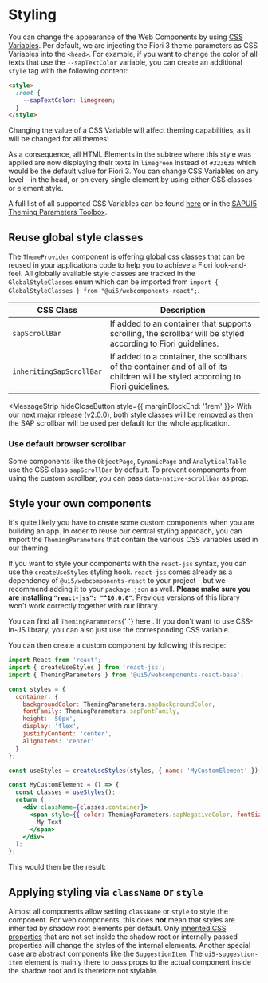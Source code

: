 
<Meta title="Knowledge Base/Styling" />

# Styling

You can change the appearance of the Web Components by using [CSS Variables](https://www.w3schools.com/Css/css3_variables.asp).
Per default, we are injecting the Fiori 3 theme parameters as CSS Variables into the `<head>`.
For example, if you want to change the color of all texts that use the `--sapTextColor` variable, you can create an additional `style` tag with the following content:

```html
<style>
  :root {
    --sapTextColor: limegreen;
  }
</style>
```

<MessageStrip hideCloseButton design={MessageStripDesign.Warning}>
  Changing the value of a CSS Variable will affect theming capabilities, as it will be changed for all themes!
</MessageStrip>

As a consequence, all HTML Elements in the subtree where this style was applied are now displaying their texts in `limegreen` instead of `#32363a` which would be the default value for Fiori 3.
You can change CSS Variables on any level - in the head, or on every single element by using either CSS classes or element style.

A full list of all supported CSS Variables can be found [here](https://github.com/SAP/ui5-webcomponents-react/blob/main/packages/base/src/styling/ThemingParameters.ts)
or in the [SAPUI5 Theming Parameters Toolbox](https://sapui5.hana.ondemand.com/test-resources/sap/m/demokit/theming/webapp/index.html).

## Reuse global style classes

The `ThemeProvider` component is offering global css classes that can be reused in your applications code to help you to achieve a Fiori look-and-feel.
All globally available style classes are tracked in the `GlobalStyleClasses` enum which can be imported from `import { GlobalStyleClasses } from "@ui5/webcomponents-react";`.

| CSS Class                | Description                                                                                                                      |
| ------------------------ | -------------------------------------------------------------------------------------------------------------------------------- |
| `sapScrollBar`           | If added to an container that supports scrolling, the scrollbar will be styled according to Fiori guidelines.                    |
| `inheritingSapScrollBar` | If added to a container, the scollbars of the container and of all of its children will be styled according to Fiori guidelines. |

<MessageStrip hideCloseButton style={{ marginBlockEnd: '1rem' }}>
  With our next major release (v2.0.0), both style classes will be removed as then the SAP scrollbar will be used per
  default for the whole application.
</MessageStrip>

### Use default browser scrollbar

Some components like the `ObjectPage`, `DynamicPage` and `AnalyticalTable` use the CSS class `sapScrollBar` by default. To prevent components from using the custom scrollbar, you can pass `data-native-scrollbar` as prop.

## Style your own components

It's quite likely you have to create some custom components when you are building an app.
In order to reuse our central styling approach, you can import the `ThemingParameters` that contain the various CSS variables used in our theming.

If you want to style your components with the `react-jss` syntax, you can use the `createUseStyles` styling hook.
`react-jss` comes already as a dependency of `@ui5/webcomponents-react` to your project - but we recommend adding it to your `package.json` as well.
**Please make sure you are installing `"react-jss": "^10.0.0"`**. Previous versions of this library won't work correctly together with our library.

<MessageStrip design={MessageStripDesign.Information} hideCloseButton>
  You can find all <code>ThemingParameters</code>{' '}
  <ui5-link
    href="https://sap.github.io/ui5-webcomponents-react/?path=/docs/knowledge-base-public-utils--page#theming-parameters"
    target="_blank"
  >
    here
  </ui5-link>
  . If you don't want to use CSS-in-JS library, you can also just use the corresponding CSS variable.
</MessageStrip>

You can then create a custom component by following this recipe:

```jsx
import React from 'react';
import { createUseStyles } from 'react-jss';
import { ThemingParameters } from '@ui5/webcomponents-react-base';

const styles = {
  container: {
    backgroundColor: ThemingParameters.sapBackgroundColor,
    fontFamily: ThemingParameters.sapFontFamily,
    height: '50px',
    display: 'flex',
    justifyContent: 'center',
    alignItems: 'center'
  }
};

const useStyles = createUseStyles(styles, { name: 'MyCustomElement' });

const MyCustomElement = () => {
  const classes = useStyles();
  return (
    <div className={classes.container}>
      <span style={{ color: ThemingParameters.sapNegativeColor, fontSize: ThemingParameters.sapFontLargeSize }}>
        My Text
      </span>
    </div>
  );
};
```

This would then be the result:

<ThemeProvider>
  <MyCustomElement />
</ThemeProvider>

## Applying styling via `className` or `style`

Almost all components allow setting `className` or `style` to style the component. For web components, this does **not** mean that styles are inherited by shadow root elements per default.
Only [inherited CSS properties](https://developer.mozilla.org/en-US/docs/Web/CSS/inheritance#inherited_properties) that are not set inside the shadow root or internally passed properties will change the styles of the internal elements.
Another special case are abstract components like the `SuggestionItem`. The `ui5-suggestion-item` element is mainly there to pass props to the actual component inside the shadow root and is therefore not stylable.

<Footer />

